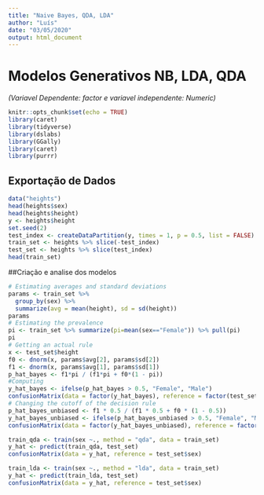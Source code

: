```yaml
---
title: "Naive Bayes, QDA, LDA"
author: "Luís"
date: "03/05/2020"
output: html_document
---
```

# Modelos Generativos NB, LDA, QDA
*(Variavel Dependente: factor e variavel independente: Numeric)*
```r
knitr::opts_chunk$set(echo = TRUE)
library(caret)
library(tidyverse)
library(dslabs)
library(GGally)
library(caret)
library(purrr)
```

## Exportação de Dados 
```r
data("heights")
head(heights$sex)
head(heights$height)
y <- heights$height
set.seed(2)
test_index <- createDataPartition(y, times = 1, p = 0.5, list = FALSE)
train_set <- heights %>% slice(-test_index)
test_set <- heights %>% slice(test_index)
head(train_set)
```

##Criação e analise dos modelos
```r
# Estimating averages and standard deviations
params <- train_set %>%
  group_by(sex) %>%
  summarize(avg = mean(height), sd = sd(height))
params
# Estimating the prevalence
pi <- train_set %>% summarize(pi=mean(sex=="Female")) %>% pull(pi)
pi
# Getting an actual rule
x <- test_set$height
f0 <- dnorm(x, params$avg[2], params$sd[2])
f1 <- dnorm(x, params$avg[1], params$sd[1])
p_hat_bayes <- f1*pi / (f1*pi + f0*(1 - pi))
#Computing
y_hat_bayes <- ifelse(p_hat_bayes > 0.5, "Female", "Male")
confusionMatrix(data = factor(y_hat_bayes), reference = factor(test_set$sex))
# Changing the cutoff of the decision rule
p_hat_bayes_unbiased <- f1 * 0.5 / (f1 * 0.5 + f0 * (1 - 0.5))
y_hat_bayes_unbiased <- ifelse(p_hat_bayes_unbiased > 0.5, "Female", "Male")
confusionMatrix(data = factor(y_hat_bayes_unbiased), reference = factor(test_set$sex))

train_qda <- train(sex ~., method = "qda", data = train_set)
y_hat <- predict(train_qda, test_set)
confusionMatrix(data = y_hat, reference = test_set$sex)

train_lda <- train(sex ~., method = "lda", data = train_set)
y_hat <- predict(train_lda, test_set)
confusionMatrix(data = y_hat, reference = test_set$sex)
```